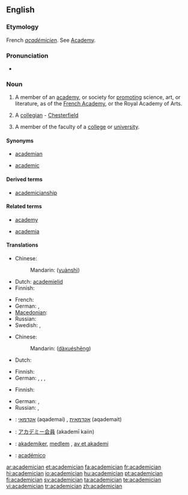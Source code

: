 ==English==

===Etymology===
French ''[[académicien]]''. See [[Academy]].

===Pronunciation===
* {{IPA|/əˌkædəˈmɪʃən/}}

===Noun===
{{en-noun}}

# A member of an [[academy]], or society for [[promoting]] science, art, or literature, as of the [[French Academy]], or the Royal Academy of Arts.
# {{rare}} A [[collegian]] - [[Chesterfield]]
# A member of the faculty of a [[college]] or [[university]].

====Synonyms====
{{rel-top|member of university faculty}}
* [[academian]]
{{rel-mid}}
* [[academic]]
{{rel-bottom}}

====Derived terms====
* [[academicianship]]

====Related terms====
{{rel-top|terms related to academician}}
* [[academy]]
{{rel-mid}}
* [[academia]]
{{rel-bottom}}

====Translations====
{{trans-top|member of an academy}}
* Chinese:
*: Mandarin: {{zh-ts|[[院]][[士]]|[[院]][[士]]}} ([[yuàn]][[shì]])
* Dutch: [[academielid]] {{m}}
* Finnish: {{t+|fi|akateemikko}}
{{trans-mid}}
* French: {{t+|fr|académicien|m}}
* German: {{t+|de|Akademiker|m}}, {{t+|de|Akademikerin|f}}
* [[Macedonian]]: {{t-|mk|академик|m|tr=akadémik}}
* Russian: {{t|ru|академик|m|sc=Cyrl|tr=akadémik}}
* Swedish: {{t-|sv|akademiledamot}}, {{t-|sv|akademimedlem}}
{{trans-bottom}}

{{trans-top|collegian}}
* Chinese:
*: Mandarin: {{zh-ts|[[大學]][[生]]|[[大学]][[生]]}} ([[dà]][[xué]][[shēng]])
* Dutch: {{t+|nl|academicus|m}}
{{trans-mid}}
* Finnish: {{t+|fi|akateemikko}}
* German: {{t+|de|Akademiker|m}}, {{t+|de|Akademikerin|f}}, {{t+|de|Student|m}}, {{t+|de|Studentin|f}}
{{trans-bottom}}

{{trans-top|member faculty}}
* Finnish: {{t+|fi|akateemikko}}
{{trans-mid}}
* German: {{t+|de|Akademiker|m}}, {{t+|de|Akademikerin|f}}
* Russian: {{t|ru|преподаватель|m|sc=Cyrl|tr=prepodavátel'}}, {{t|ru|профессор|m|sc=Cyrl|tr=proféssor}}
{{trans-bottom}}

{{checktrans-top}}
* {{ttbc|Hebrew}}: [[אקדמאי]] (aqademai) {{m}}, [[אקדמאית]] (aqademait) {{f}}
* {{ttbc|Japanese}}: [[アカデミー会員]] (akademī kaiin)
{{trans-mid}}
* {{ttbc|Norwegian}}: [[akademiker]], [[medlem]] {{n}}, [[av et akademi]]
* {{ttbc|es}}: [[académico]] {{m}}
{{trans-bottom}}

[[ar:academician]]
[[et:academician]]
[[fa:academician]]
[[fr:academician]]
[[hi:academician]]
[[io:academician]]
[[hu:academician]]
[[pt:academician]]
[[fi:academician]]
[[sv:academician]]
[[ta:academician]]
[[te:academician]]
[[vi:academician]]
[[tr:academician]]
[[zh:academician]]